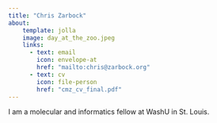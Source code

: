 ```yaml
---
title: "Chris Zarbock"
about:
    template: jolla
    image: day_at_the_zoo.jpeg
    links:
      - text: email
        icon: envelope-at
        href: "mailto:chris@zarbock.org"
      - text: cv
        icon: file-person
        href: "cmz_cv_final.pdf"
---
```

I am a molecular and informatics fellow at WashU in St. Louis.